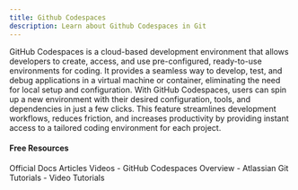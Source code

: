 ```yaml
---
title: Github Codespaces
description: Learn about Github Codespaces in Git
---
```

GitHub Codespaces is a cloud-based development environment that allows developers to create, access, and use pre-configured, ready-to-use environments for coding. It provides a seamless way to develop, test, and debug applications in a virtual machine or container, eliminating the need for local setup and configuration. With GitHub Codespaces, users can spin up a new environment with their desired configuration, tools, and dependencies in just a few clicks. This feature streamlines development workflows, reduces friction, and increases productivity by providing instant access to a tailored coding environment for each project.

#### Free Resources

<Tabs defaultValue="official">
<TabsList>
<TabsTrigger value="official">Official Docs</TabsTrigger>
<TabsTrigger value="article">Articles</TabsTrigger>
<TabsTrigger value="video">Videos</TabsTrigger>
</TabsList>

<TabsContent value="official">
<Note type="note" title="official">
- <Link href="https://docs.github.com/en/codespaces/overview">GitHub Codespaces Overview</Link>
</Note>
</TabsContent>
<TabsContent value="article">
<Note type="note" title="article">
- <Link href="https://www.atlassian.com/git/tutorials">Atlassian Git Tutorials</Link>
</Note>
</TabsContent>
<TabsContent value="video">
<Note type="note" title="video">
- <Link href="https://www.youtube.com/results?search_query=git+github-codespaces+tutorial">Video Tutorials</Link>
</Note>
</TabsContent>
</Tabs>

<Outlet path="5-github/basics/github-codespaces" />
